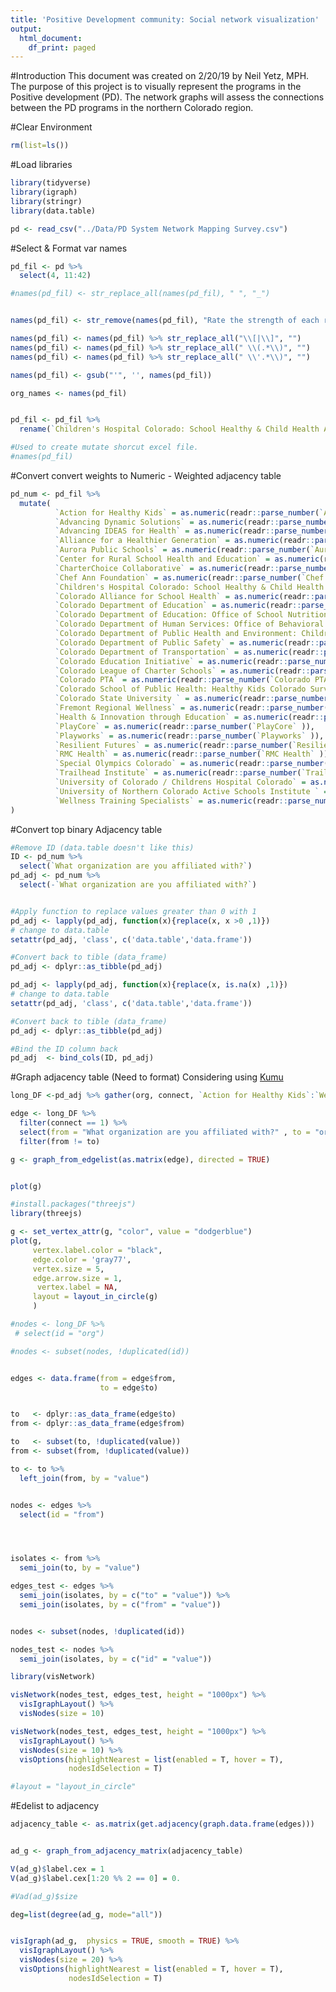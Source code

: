 ```yaml
---
title: 'Positive Development community: Social network visualization'
output:
  html_document:
    df_print: paged
---
```


#Introduction
This document was created on 2/20/19 by Neil Yetz, MPH. The purpose of this project is to visually represent the programs in the Positive development (PD). The network graphs will assess the connections between the PD programs in the northern Colorado region. 

#Clear Environment
```r
rm(list=ls())
```

#Load libraries
```r
library(tidyverse)
library(igraph)
library(stringr)
library(data.table)
```


```r
pd <- read_csv("../Data/PD System Network Mapping Survey.csv")
```

#Select & Format var names
```r
pd_fil <- pd %>% 
  select(4, 11:42)

#names(pd_fil) <- str_replace_all(names(pd_fil), " ", "_")


names(pd_fil) <- str_remove(names(pd_fil), "Rate the strength of each relationship that your organization has with the list of other organizations below. Leave your organization blank. ")

names(pd_fil) <- names(pd_fil) %>% str_replace_all("\\[|\\]", "")
names(pd_fil) <- names(pd_fil) %>% str_replace_all(" \\(.*\\)", "")
names(pd_fil) <- names(pd_fil) %>% str_replace_all(" \\'.*\\)", "")

names(pd_fil) <- gsub("'", '', names(pd_fil))

org_names <- names(pd_fil)


pd_fil <- pd_fil %>% 
  rename(`Children's Hospital Colorado: School Healthy & Child Health Advocacy Institute` = "Children's Hospital Colorado: School Healthy & Child Health Advocacy Institute" )

#Used to create mutate shorcut excel file.
#names(pd_fil)
```


#Convert convert weights to Numeric - Weighted adjacency table
```r

pd_num <- pd_fil %>% 
  mutate(
          `Action for Healthy Kids` = as.numeric(readr::parse_number(`Action for Healthy Kids` )),
          `Advancing Dynamic Solutions` = as.numeric(readr::parse_number(`Advancing Dynamic Solutions` )),
          `Advancing IDEAS for Health` = as.numeric(readr::parse_number(`Advancing IDEAS for Health` )),
          `Alliance for a Healthier Generation` = as.numeric(readr::parse_number(`Alliance for a Healthier Generation` )),
          `Aurora Public Schools` = as.numeric(readr::parse_number(`Aurora Public Schools` )),
          `Center for Rural School Health and Education` = as.numeric(readr::parse_number(`Center for Rural School Health and Education`          )),
          `CharterChoice Collaborative` = as.numeric(readr::parse_number(`CharterChoice Collaborative` )),
          `Chef Ann Foundation` = as.numeric(readr::parse_number(`Chef Ann Foundation` )),
          `Children's Hospital Colorado: School Healthy & Child Health Advocacy Institute` = as.numeric(readr::parse_number(`Children's Hospital Colorado: School Healthy & Child Health Advocacy Institute`)),
          `Colorado Alliance for School Health` = as.numeric(readr::parse_number(`Colorado Alliance for School Health` )),
          `Colorado Department of Education` = as.numeric(readr::parse_number(`Colorado Department of Education` )),
          `Colorado Department of Education: Office of School Nutrition` = as.numeric(readr::parse_number(`Colorado Department of Education: Office of School Nutrition` )),
          `Colorado Department of Human Services: Office of Behavioral Health` = as.numeric(readr::parse_number(`Colorado Department of Human Services: Office of Behavioral Health` )),
          `Colorado Department of Public Health and Environment: Children, Youth and Families Branch` = as.numeric(readr::parse_number(`Colorado Department of Public Health and Environment: Children, Youth and Families Branch`)),
          `Colorado Department of Public Safety` = as.numeric(readr::parse_number(`Colorado Department of Public Safety` )),
          `Colorado Department of Transportation` = as.numeric(readr::parse_number(`Colorado Department of Transportation` )),
          `Colorado Education Initiative` = as.numeric(readr::parse_number(`Colorado Education Initiative` )),
          `Colorado League of Charter Schools` = as.numeric(readr::parse_number(`Colorado League of Charter Schools` )),
          `Colorado PTA` = as.numeric(readr::parse_number(`Colorado PTA` )),
          `Colorado School of Public Health: Healthy Kids Colorado Survey and Smart Source team` = as.numeric(readr::parse_number(`Colorado School of Public Health: Healthy Kids Colorado Survey and Smart Source team` )),
          `Colorado State University ` = as.numeric(readr::parse_number(`Colorado State University ` )),
          `Fremont Regional Wellness` = as.numeric(readr::parse_number(`Fremont Regional Wellness` )),
          `Health & Innovation through Education` = as.numeric(readr::parse_number(`Health & Innovation through Education` )),
          `PlayCore` = as.numeric(readr::parse_number(`PlayCore` )),
          `Playworks` = as.numeric(readr::parse_number(`Playworks` )),
          `Resilient Futures` = as.numeric(readr::parse_number(`Resilient Futures` )),
          `RMC Health` = as.numeric(readr::parse_number(`RMC Health` )),
          `Special Olympics Colorado` = as.numeric(readr::parse_number(`Special Olympics Colorado` )),
          `Trailhead Institute` = as.numeric(readr::parse_number(`Trailhead Institute` )),
          `University of Colorado / Childrens Hospital Colorado` = as.numeric(readr::parse_number(`University of Colorado / Childrens Hospital Colorado` )),
          `University of Northern Colorado Active Schools Institute ` = as.numeric(readr::parse_number(`University of Northern Colorado Active Schools Institute ` )),
          `Wellness Training Specialists` = as.numeric(readr::parse_number(`Wellness Training Specialists` ))
)


```



#Convert top binary Adjacency table
```r


#Remove ID (data.table doesn't like this)
ID <- pd_num %>% 
  select(`What organization are you affiliated with?`)
pd_adj <- pd_num %>% 
  select(-`What organization are you affiliated with?`)


#Apply function to replace values greater than 0 with 1
pd_adj <- lapply(pd_adj, function(x){replace(x, x >0 ,1)})
# change to data.table
setattr(pd_adj, 'class', c('data.table','data.frame'))

#Convert back to tible (data_frame)
pd_adj <- dplyr::as_tibble(pd_adj)

pd_adj <- lapply(pd_adj, function(x){replace(x, is.na(x) ,1)})
# change to data.table
setattr(pd_adj, 'class', c('data.table','data.frame'))

#Convert back to tible (data_frame)
pd_adj <- dplyr::as_tibble(pd_adj)

#Bind the ID column back
pd_adj  <- bind_cols(ID, pd_adj)


```

#Graph adjacency table (Need to format)
Considering using [Kumu](https://kumu.io/) 
```r






long_DF <-pd_adj %>% gather(org, connect, `Action for Healthy Kids`:`Wellness Training Specialists` )

edge <- long_DF %>% 
  filter(connect == 1) %>% 
  select(from = "What organization are you affiliated with?" , to = "org" ) %>% 
  filter(from != to)

g <- graph_from_edgelist(as.matrix(edge), directed = TRUE)


plot(g)

#install.packages("threejs")
library(threejs)

g <- set_vertex_attr(g, "color", value = "dodgerblue")
plot(g,
     vertex.label.color = "black", 
     edge.color = 'gray77',
     vertex.size = 5,
     edge.arrow.size = 1,
      vertex.label = NA,
     layout = layout_in_circle(g)
     )


```




```r


#nodes <- long_DF %>% 
 # select(id = "org")

#nodes <- subset(nodes, !duplicated(id))


edges <- data.frame(from = edge$from,
                    to = edge$to)


to   <- dplyr::as_data_frame(edge$to)
from <- dplyr::as_data_frame(edge$from)

to   <- subset(to, !duplicated(value))
from <- subset(from, !duplicated(value))

to <- to %>% 
  left_join(from, by = "value")


nodes <- edges %>% 
  select(id = "from")




isolates <- from %>%
  semi_join(to, by = "value")

edges_test <- edges %>% 
  semi_join(isolates, by = c("to" = "value")) %>% 
  semi_join(isolates, by = c("from" = "value"))


nodes <- subset(nodes, !duplicated(id))

nodes_test <- nodes %>%
  semi_join(isolates, by = c("id" = "value"))

library(visNetwork)

visNetwork(nodes_test, edges_test, height = "1000px") %>%
  visIgraphLayout() %>%
  visNodes(size = 10)

visNetwork(nodes_test, edges_test, height = "1000px") %>%
  visIgraphLayout() %>%
  visNodes(size = 10) %>%
  visOptions(highlightNearest = list(enabled = T, hover = T), 
             nodesIdSelection = T)

#layout = "layout_in_circle"
```


#Edelist to adjacency
```r


adjacency_table <- as.matrix(get.adjacency(graph.data.frame(edges)))


ad_g <- graph_from_adjacency_matrix(adjacency_table)

V(ad_g)$label.cex = 1
V(ad_g)$label.cex[1:20 %% 2 == 0] = 0.

#Vad(ad_g)$size

deg=list(degree(ad_g, mode="all"))


visIgraph(ad_g,  physics = TRUE, smooth = TRUE) %>%
  visIgraphLayout() %>%
  visNodes(size = 20) %>%
  visOptions(highlightNearest = list(enabled = T, hover = T), 
             nodesIdSelection = T) 








```

















